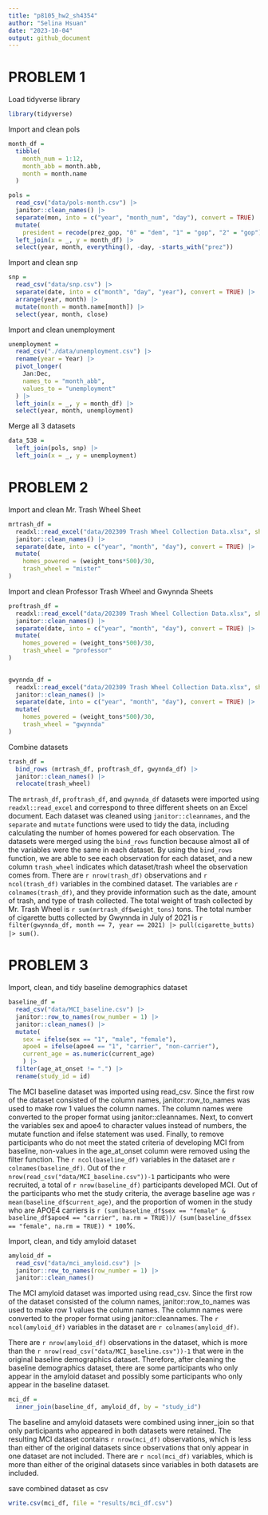 ```yaml
---
title: "p8105_hw2_sh4354"
author: "Selina Hsuan"
date: "2023-10-04"
output: github_document
---
```



# PROBLEM 1

Load tidyverse library
```r
library(tidyverse)
```


Import and clean pols
```r
month_df = 
  tibble(
    month_num = 1:12,
    month_abb = month.abb,
    month = month.name
  )

pols = 
  read_csv("data/pols-month.csv") |> 
  janitor::clean_names() |> 
  separate(mon, into = c("year", "month_num", "day"), convert = TRUE) |>
  mutate(
    president = recode(prez_gop, "0" = "dem", "1" = "gop", "2" = "gop")) |>
  left_join(x = _, y = month_df) |> 
  select(year, month, everything(), -day, -starts_with("prez")) 
```


Import and clean snp
```r
snp = 
  read_csv("data/snp.csv") |>
  separate(date, into = c("month", "day", "year"), convert = TRUE) |>
  arrange(year, month) |>
  mutate(month = month.name[month]) |>
  select(year, month, close) 
```


Import and clean unemployment
```r
unemployment = 
  read_csv("./data/unemployment.csv") |>
  rename(year = Year) |>
  pivot_longer(
    Jan:Dec, 
    names_to = "month_abb",
    values_to = "unemployment"
  ) |> 
  left_join(x = _, y = month_df) |> 
  select(year, month, unemployment)
```


Merge all 3 datasets
```r
data_538 = 
  left_join(pols, snp) |>
  left_join(x = _, y = unemployment)
```



# PROBLEM 2

Import and clean Mr. Trash Wheel Sheet
```r
mrtrash_df =
  readxl::read_excel("data/202309 Trash Wheel Collection Data.xlsx", sheet = "Mr. Trash Wheel", range = "A2:N549") |> 
  janitor::clean_names() |>
  separate(date, into = c("year", "month", "day"), convert = TRUE) |>
  mutate(
    homes_powered = (weight_tons*500)/30,
    trash_wheel = "mister"
)
```



Import and clean Professor Trash Wheel and Gwynnda Sheets
```r
proftrash_df =
  readxl::read_excel("data/202309 Trash Wheel Collection Data.xlsx", sheet = "Professor Trash Wheel", range = "A2:M96") |> 
  janitor::clean_names() |> 
  separate(date, into = c("year", "month", "day"), convert = TRUE) |>
  mutate(
    homes_powered = (weight_tons*500)/30,
    trash_wheel = "professor"
)
  

gwynnda_df =
  readxl::read_excel("data/202309 Trash Wheel Collection Data.xlsx", sheet = "Gwynnda Trash Wheel", range = "A2:K108") |> 
  janitor::clean_names() |> 
  separate(date, into = c("year", "month", "day"), convert = TRUE) |>
  mutate(
    homes_powered = (weight_tons*500)/30,
    trash_wheel = "gwynnda"
)
```

Combine datasets

```r
trash_df = 
  bind_rows (mrtrash_df, proftrash_df, gwynnda_df) |> 
  janitor::clean_names() |> 
  relocate(trash_wheel)
```


The `mrtrash_df`, `proftrash_df`, and `gwynnda_df` datasets were imported using `readxl::read_excel` and correspond to three different sheets on an Excel document. Each dataset was cleaned using `janitor::cleannames`, and the `separate` and `mutate` functions were used to tidy the data, including calculating the number of homes powered for each observation. The datasets were merged using the `bind_rows` function because almost all of the variables were the same in each dataset. By using the `bind_rows` function, we are able to see each observation for each dataset, and a new column `trash_wheel` indicates which dataset/trash wheel the observation comes from. There are `r nrow(trash_df)` observations and `r ncol(trash_df)` variables in the combined dataset. The variables are `r colnames(trash_df)`, and they provide information such as the date, amount of trash, and type of trash collected. The total weight of trash collected by Mr. Trash Wheel is `r sum(mrtrash_df$weight_tons)` tons. The total number of cigarette butts collected by Gwynnda in July of 2021 is `r filter(gwynnda_df, month == 7, year == 2021) |> pull(cigarette_butts) |> sum()`. 


# PROBLEM 3

Import, clean, and tidy baseline demographics dataset
```r
baseline_df =
  read_csv("data/MCI_baseline.csv") |> 
  janitor::row_to_names(row_number = 1) |> 
  janitor::clean_names() |> 
  mutate(
    sex = ifelse(sex == "1", "male", "female"),
    apoe4 = ifelse(apoe4 == "1", "carrier", "non-carrier"),
    current_age = as.numeric(current_age)
    ) |> 
  filter(age_at_onset != ".") |> 
  rename(study_id = id) 
```


The MCI baseline dataset was imported using read_csv. Since the first row of the dataset consisted of the column names, janitor::row_to_names was used to make row 1 values the column names. The column names were converted to the proper format using janitor::cleannames. Next, to convert the variables sex and apoe4 to character values instead of numbers, the mutate function and ifelse statement was used. Finally, to remove participants who do not meet the stated criteria of developing MCI from baseline, non-values in the age_at_onset column were removed using the filter function. The `r ncol(baseline_df)` variables in the dataset are `r colnames(baseline_df)`. Out of the `r nrow(read_csv("data/MCI_baseline.csv"))-1` participants who were recruited, a total of `r nrow(baseline_df)` participants developed MCI. Out of the participants who met the study criteria, the average baseline age was `r mean(baseline_df$current_age)`, and the proportion of women in the study who are APOE4 carriers is `r (sum(baseline_df$sex == "female" & baseline_df$apoe4 == "carrier", na.rm = TRUE))/ (sum(baseline_df$sex == "female", na.rm = TRUE)) * 100`%.



Import, clean, and tidy amyloid dataset
```r
amyloid_df =
  read_csv("data/mci_amyloid.csv") |> 
  janitor::row_to_names(row_number = 1) |> 
  janitor::clean_names() 
```

The MCI amyloid dataset was imported using read_csv. Since the first row of the dataset consisted of the column names, janitor::row_to_names was used to make row 1 values the column names. The column names were converted to the proper format using janitor::cleannames. The `r ncol(amyloid_df)` variables in the dataset are `r colnames(amyloid_df)`. 

There are `r nrow(amyloid_df)` observations in the dataset, which is more than the `r nrow(read_csv("data/MCI_baseline.csv"))-1` that were in the original baseline demographics dataset. Therefore, after cleaning the baseline demographics dataset, there are some participants who only appear in the amyloid dataset and possibly some participants who only appear in the baseline dataset. 

```r
mci_df = 
  inner_join(baseline_df, amyloid_df, by = "study_id")
```

The baseline and amyloid datasets were combined using inner_join so that only participants who appeared in both datasets were retained. The resulting MCI dataset contains `r nrow(mci_df)` observations, which is less than either of the original datasets since observations that only appear in one dataset are not included. There are `r ncol(mci_df)` variables, which is more than either of the original datasets since variables in both datasets are included. 


save combined dataset as csv
```r
write.csv(mci_df, file = "results/mci_df.csv")
```

